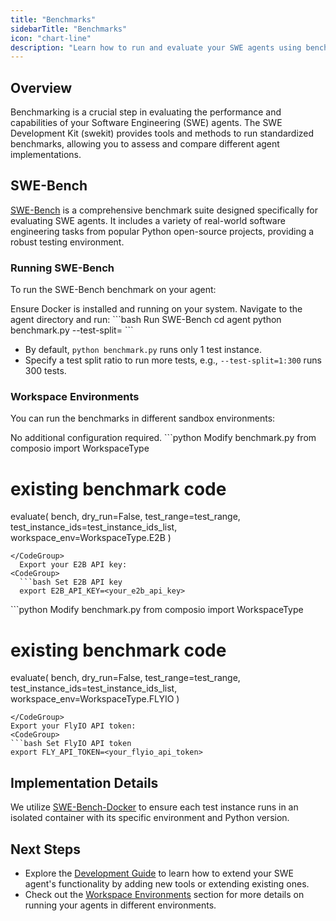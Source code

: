 ```yaml
---
title: "Benchmarks"
sidebarTitle: "Benchmarks"
icon: "chart-line"
description: "Learn how to run and evaluate your SWE agents using benchmarks"
---
```


## Overview

Benchmarking is a crucial step in evaluating the performance and capabilities of your Software Engineering (SWE) agents. The SWE Development Kit (swekit) provides tools and methods to run standardized benchmarks, allowing you to assess and compare different agent implementations.

## SWE-Bench

[SWE-Bench](https://www.swebench.com/) is a comprehensive benchmark suite designed specifically for evaluating SWE agents. It includes a variety of real-world software engineering tasks from popular Python open-source projects, providing a robust testing environment.

### Running SWE-Bench

To run the SWE-Bench benchmark on your agent:

<Steps>
<Step title="Prerequisites">
  Ensure Docker is installed and running on your system.
</Step>

<Step title="Run the Benchmark">
  Navigate to the agent directory and run:
  <CodeGroup>
  ```bash Run SWE-Bench
  cd agent
  python benchmark.py --test-split=<test_split>
  ```
  </CodeGroup>
  
  - By default, `python benchmark.py` runs only 1 test instance.
  - Specify a test split ratio to run more tests, e.g., `--test-split=1:300` runs 300 tests.
</Step>
</Steps>

### Workspace Environments

You can run the benchmarks in different sandbox environments:

<Tabs>
  <Tab title="Docker (Default)">
  No additional configuration required.
</Tab>
<Tab title="E2B">
<CodeGroup>
```python Modify benchmark.py
from composio import WorkspaceType

# existing benchmark code

evaluate(
    bench,
    dry_run=False,
    test_range=test_range,
    test_instance_ids=test_instance_ids_list,
    workspace_env=WorkspaceType.E2B
)
```
</CodeGroup>
  Export your E2B API key:
<CodeGroup>
  ```bash Set E2B API key
  export E2B_API_KEY=<your_e2b_api_key>
  ```
</CodeGroup>
</Tab>
<Tab title="FlyIO">
<CodeGroup>
```python Modify benchmark.py
from composio import WorkspaceType

# existing benchmark code

evaluate(
    bench,
    dry_run=False,
    test_range=test_range,
    test_instance_ids=test_instance_ids_list,
    workspace_env=WorkspaceType.FLYIO
)
```
</CodeGroup>
Export your FlyIO API token:
<CodeGroup>
```bash Set FlyIO API token
export FLY_API_TOKEN=<your_flyio_api_token>
```
</CodeGroup>
</Tab>
</Tabs>

## Implementation Details

We utilize [SWE-Bench-Docker](https://github.com/aorwall/SWE-bench-docker) to ensure each test instance runs in an isolated container with its specific environment and Python version.

## Next Steps

- Explore the [Development Guide](https://github.com/ComposioHQ/composio/blob/master/python/docs/development.md) to learn how to extend your SWE agent's functionality by adding new tools or extending existing ones.
- Check out the [Workspace Environments](/introduction/foundations/components/workspace) section for more details on running your agents in different environments.